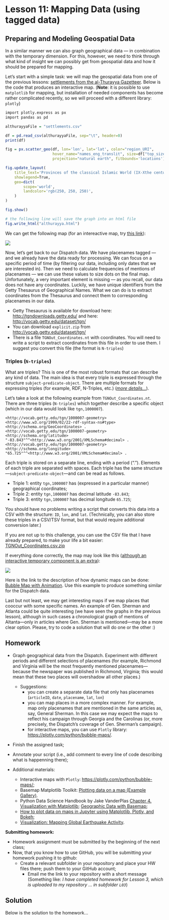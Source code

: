 # Lesson 11: Mapping Data (using tagged data)

## Preparing and Modeling Geospatial Data

In a similar manner we can also graph geographical data --- in combination with the temporary dimension. For this, however, we need to think through what kind of insight we can possibly get from geospatial data and how it should be prepared for mapping.

Let's start with a simple task: we will map the geospatial data from one of the previous lessons: [settlements from the al-Thurayya Gazetteer](./files/settlements.csv). Below is the code that produces an interactive map. (**Note**: it is possible to use `matplotlib` for mapping, but installation of needed components has become rather complicated recently, so we will proceed with a different library: `plotly`)

```r

import plotly.express as px
import pandas as pd

althurayyaFile = "settlements.csv"

df = pd.read_csv(althurayyaFile, sep="\t", header=0)
print(df)

fig = px.scatter_geo(df, lon='lon', lat='lat', color="region_URI",
                     hover_name="names_eng_translit", size=df["top_size"]*df["top_size"],
                     projection="natural earth", fitbounds='locations')

fig.update_layout(
    title_text='Provinces of the classical Islamic World (IX-Xthe centuries CE)<br>(Click legend to toggle provinces)',
    showlegend=True,
    geo=dict(
        scope='world',
        landcolor='rgb(250, 250, 250)',
    )
)

fig.show()

# the following line will save the graph into an html file
fig.write_html("althurayya.html")

```

We can get the following map (for an intereactive map, try [this link](./files/althurayya.html)):

![](./files/althurayya.png)

Now, let's get back to our Dispatch data. We have placenames tagged --- and we already have the data ready for processing. We can focus on a specific period of time (by filtering our data, including only dates that we are interested in). Then we need to calculate frequencies of mentions of placenames --- we can use these values to size dots on the final map. Unfortunately, a very important element is missing --- as you recall, our data does not have any coordinates. Luckily, we have unique identifiers from the Getty Thesaurus of Geographical Names. What we can do is to extract coordinates from the Thesaurus and connect them to corresponding placenames in our data.

- Getty Thesaurus is available for download here: <http://tgndownloads.getty.edu/> and here: <http://vocab.getty.edu/dataset/tgn/>
- You can download `explicit.zip` from <http://vocab.getty.edu/dataset/tgn/>
- There is a file `TGNOut_Coordinates.nt` with coordinates. You will need to write a script to extract coordinates from this file in order to use them. I suggest you convert this file (the format is `N-triples`)

### Triples (`N-triples`)

What are triples? This is one of the most robust formats that can describe any kind of data. The main idea is that every triple is expressed through the structure `subject-predicate-object`. There are multiple formats for expressing triples (for example, RDF, N-Triples, etc.) ([*more details...*](https://en.wikipedia.org/wiki/Semantic_triple)).

Let's take a look at the following example from `TGNOut_Coordinates.nt`. There are three triples (`N-triples`) which together describe a specific object (which in our data would look like `tgn,1000007`).

```
<http://vocab.getty.edu/tgn/1000007-geometry> <http://www.w3.org/1999/02/22-rdf-syntax-ns#type> <http://schema.org/GeoCoordinates> .
<http://vocab.getty.edu/tgn/1000007-geometry> <http://schema.org/latitude> "-83.843"^^<http://www.w3.org/2001/XMLSchema#decimal> .
<http://vocab.getty.edu/tgn/1000007-geometry> <http://schema.org/longitude> "65.725"^^<http://www.w3.org/2001/XMLSchema#decimal> .
```

Each triple is stored on a separate line, ending with a period ("."). Elements of each triple are separated with spaces. Each triple has the same structure---`subject-predicate-object`---and can be read as follows.

- Triple 1: entity `tgn,1000007` has (expressed in a particular manner) geographical coordinates;
- Triple 2: entity `tgn,1000007` has decimal latitude `-83.843`;
- Triple 3: entity `tgn,1000007` has decimal longitude `65.725`;

You should have no problems writing a script that converts this data into a CSV with the structure: `ID`, `lon`, and `lat`. (Technically, you can also store these triples in a CSV/TSV format, but that would require additional conversion later.)

If you are not up to this challenge, you can use the CSV file that I have already prepared, to make your life a bit easier: [TGNOut_Coordinates.csv.zip](./files/TGNOut_Coordinates.csv.zip)

If everything done correctly, the map may look like this ([although an interactive temporary component is an extra](./files/dispatch_1860_to_65.html)):

![](./files/dispatch_1860_to_65.png)

Here is the link to the description of how dynamic maps can be done: [Bubble Map with Animation](https://plotly.com/python/bubble-maps/). Use this example to produce something similar for the Dispatch data.

Last but not least, we may get interesting maps if we map places that cooccur with some specific names. An example of Gen. Sherman and Atlanta could be quite interesting (we have seen the graphs in the previous lesson), although in such cases a chronological graph of mentions of Altanta---only in articles where Gen. Sherman is mentioned---may be a more clear option. Please, try to code a solution that will do one or the other :)

## Homework{#HWL11}

- Graph geographical data from the Dispatch. Experiment with different periods and different selections of placenames (for example, Richmond and Virginia will be the most frequently mentioned placenames---because the newspaper was published in Richmond, Virginia; this would mean that these two places will overshadow all other places.)
  - Suggestions:
    - you can create a separate data file that only has placenames (`articleID`, `date`, `placename`, `lat`, `lon`)
    - you can map places in a more complex manner. For example, map only placenames that are mentioned in the same articles as, say, General Sherman. In this case we may expect the maps to reflect his campaign through Georgia and the Carolinas (or, more precisely, the Dispatch's coverage of Gen. Sherman's campaign).
    - for interactive maps, you can use `Plotly` library: <https://plotly.com/python/bubble-maps/>.
- Finish the assigned task;
- Annotate your script (i.e., add comment to every line of code describing what is happenning there);

- Additional materials:
  - Interactive maps with `Plotly`: <https://plotly.com/python/bubble-maps/>;
  - Basemap Matplotlib Toolkit: [Plotting data on a map (Example Gallery)](https://matplotlib.org/basemap/users/examples.html).
  - Python Data Science Handbook by Jake VanderPlas [Chapter 4. Visualization with Matplotlib](https://www.oreilly.com/library/view/python-data-science/9781491912126/ch04.html); [Geographic Data with Basemap](https://jakevdp.github.io/PythonDataScienceHandbook/04.13-geographic-data-with-basemap.html);
  - [How to plot data on maps in Jupyter using Matplotlib, Plotly, and Bokeh](https://www.bigendiandata.com/2017-06-27-Mapping_in_Jupyter/);
  - [Visualization: Mapping Global Earthquake Activity](http://introtopython.org/visualization_earthquakes.html).

**Submitting homework:**

* Homework assignment must be submitted by the beginning of the next class;
* Now, that you know how to use GitHub, you will be submitting your homework pushing it to github:
  * Create a relevant subfolder in your repository and place your HW files there; push them to your GitHub account;
	* Email me the link to your repository with a short message (Something like: *I have completed homework for Lesson 3, which is uploaded to my repository ... in subfolder `L03`*)

## Solution{#SolutionL11}

Below is the solution to the homework...

<!--

```r
# EXTRACT TGN DATA

import re
file = "TGNOut_Coordinates.nt"

csvDataDic = {}

with open(file) as f1:
    for line in f1:
        if "latitude" in line:
            line = line.split(" ")
            ID = re.search(r"(tgn/\d+)", line[0]).group(1).replace("/", ",")
            lat = line[2].split('"^^')[0][1:]

            if ID in csvDataDic:
                csvDataDic[ID][1] = lat
            else:
                csvDataDic[ID] = [0, 0, 0]
                csvDataDic[ID][0] = ID
                csvDataDic[ID][1] = lat

        elif "longitude" in line:
            line = line.split(" ")
            ID = re.search(r"(tgn/\d+)", line[0]).group(1).replace("/", ",")
            lon = line[2].split('"^^')[0][1:]

            if ID in csvDataDic:
                csvDataDic[ID][2] = lon
            else:
                csvDataDic[ID] = [0, 0, 0]
                csvDataDic[ID][0] = ID
                csvDataDic[ID][2] = lon
        else:
            pass

csvData = []
for k, v in csvDataDic.items():
    csvData.append("\t".join(v))

csvData = "itemId\tLAT\tLON\n" + "\n".join(csvData)
with open(file.replace(".nt", ".csv"), "w", encoding="utf8") as f9:
    f9.write(csvData)

print("Done!")
```

The following lines of code *merge* two tables in such a way that coordinates are added to all placenames---matching done on the `itemId` column. Two additional columns are added --- with latitudes and longitudes; when 

```r
# MERGE TGN DATA

import pandas as pd

tgnDataFile = "TGNOut_Coordinates.csv"
dispatchDataFile = "entities.csv"

tgnData = pd.read_csv(tgnDataFile, sep="\t", header=0)
dispatchData = pd.read_csv(dispatchDataFile, sep="\t", header=0)

dispatchDataUpd = pd.merge(dispatchData, tgnData, how='left', on="itemId")

```

The final dataframe looks like what you see below. You can see that some rows have `NaN` values (`not a number`) in columns `LAT` and `LON` --- this essentially means that these rows could not be matched (because persnames and orgnames do not have TGN identifiers).

```
                     articleID        date   itemType                           itemUnified         itemID      LAT      LON
0       1864-04-28_article_001  1864-04-28  placename        gordonsville, orange, virginia    tgn,2111971  38.1333 -78.1833
1       1864-04-28_article_002  1864-04-28  placename  plymouth, washington, north carolina    tgn,2076159  35.8667 -76.7333
2       1864-04-28_article_002  1864-04-28  placename  plymouth, washington, north carolina    tgn,2076159  35.8667 -76.7333
3       1864-04-28_article_002  1864-04-28   persname         wessels,brigadier-general,,,,  wessels,h.,w.      NaN      NaN
4       1864-04-28_article_002  1864-04-28   persname                          lincoln,,,,,        lincoln      NaN      NaN
...                        ...         ...        ...                                   ...            ...      ...      ...
989392  1864-03-31_article_169  1864-03-31   persname                         hunt,,chas,,,      hunt,chas      NaN      NaN
989393  1864-03-31_article_170  1864-03-31   persname                            davis,,,,,    davis,waddy      NaN      NaN
989394  1864-03-31_article_170  1864-03-31  placename    albemarle, virginia, united states    tgn,2002137  38.0333 -78.5500
989395  1864-03-31_article_170  1864-03-31   persname                             cook,,,,,           cook      NaN      NaN
989396  1864-03-31_article_170  1864-03-31   persname                        turner,,geo,,,         turner      NaN      NaN
```

```r
# DYNAMIC MAPS

import plotly.express as px
import pandas as pd
import re

tgnDataFile = "TGNOut_Coordinates.csv"
dispatchDataFile = "entities.csv"

tgnData = pd.read_csv(tgnDataFile, sep="\t", header=0)
dispatchData = pd.read_csv(dispatchDataFile, sep="\t", header=0)

dispatchDataUpd = pd.merge(dispatchData, tgnData, how='left', on="itemID")

dispatchDataUpd["month"] = [re.sub("-\d\d$", "", str(i)) for i in dispatchDataUpd["date"]]
# FOR THIS MAP WE NEED DATES STORED AS STRINGS
# dispatchDataUpd["month"] = pd.to_datetime(dispatchDataUpd["month"], format="%Y-%m")

dfPlaces = dispatchDataUpd
dfPlaces = dfPlaces[dfPlaces.itemType.str.contains("placename", na=False)]

dfPersons = dispatchDataUpd
dfPersons = dfPersons[dfPersons.itemType.str.contains("persname", na=False)]

# plot places
placesAll = dfPlaces[['month', 'itemUnified', 'LAT', 'LON']]
placesAll['count'] = 1
placesAll = placesAll.groupby(['month', 'itemUnified', 'LAT', 'LON']).count()
placesAll = placesAll.reset_index()
print(placesAll)

fig = px.scatter_geo(placesAll, lon='LON', lat='LAT',
                     hover_name="itemUnified",
                     animation_frame="month", size='count')

fig.update_layout(
    title_text='Placenames in the <i>Dispatch</i> (1860-1865)',
    showlegend=True,
    geo=dict(scope='usa', landcolor='rgb(235, 235, 235)',
    )
)

#fig.show()
fig.write_html("dispatch_1860_to_65.html")
```


```r
# "MAPS OF NAMES"

...

```

-->